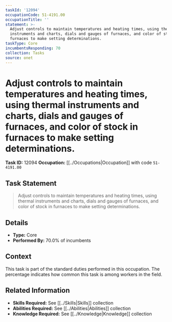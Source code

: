```yaml
---
taskId: '12094'
occupationCode: 51-4191.00
occupationTitle: ''
statement: >-
  Adjust controls to maintain temperatures and heating times, using thermal
  instruments and charts, dials and gauges of furnaces, and color of stock in
  furnaces to make setting determinations.
taskType: Core
incumbentsResponding: 70
collection: Tasks
source: onet
---
```

# Adjust controls to maintain temperatures and heating times, using thermal instruments and charts, dials and gauges of furnaces, and color of stock in furnaces to make setting determinations.

**Task ID:** 12094
**Occupation:** [[../Occupations|Occupation]] with code `51-4191.00`

## Task Statement

> Adjust controls to maintain temperatures and heating times, using thermal instruments and charts, dials and gauges of furnaces, and color of stock in furnaces to make setting determinations.

## Details

- **Type:** Core
- **Performed By:** 70.0% of incumbents

## Context

This task is part of the standard duties performed in this occupation. The percentage indicates how common this task is among workers in the field.

## Related Information

- **Skills Required:** See [[../Skills|Skills]] collection
- **Abilities Required:** See [[../Abilities|Abilities]] collection
- **Knowledge Required:** See [[../Knowledge|Knowledge]] collection
